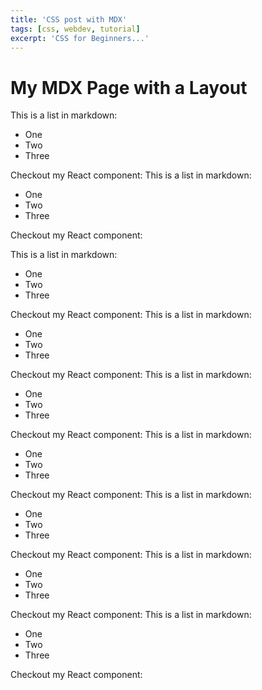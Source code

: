 ```yaml
---
title: 'CSS post with MDX'
tags: [css, webdev, tutorial]
excerpt: 'CSS for Beginners...'
---
```



# My MDX Page with a Layout

This is a list in markdown:

- One
- Two
- Three

Checkout my React component:
This is a list in markdown:

- One
- Two
- Three

Checkout my React component:

This is a list in markdown:

- One
- Two
- Three

Checkout my React component:
This is a list in markdown:

- One
- Two
- Three

Checkout my React component:
This is a list in markdown:

- One
- Two
- Three

Checkout my React component:
This is a list in markdown:

- One
- Two
- Three

Checkout my React component:
This is a list in markdown:

- One
- Two
- Three

Checkout my React component:
This is a list in markdown:

- One
- Two
- Three

Checkout my React component:
This is a list in markdown:

- One
- Two
- Three

Checkout my React component:


